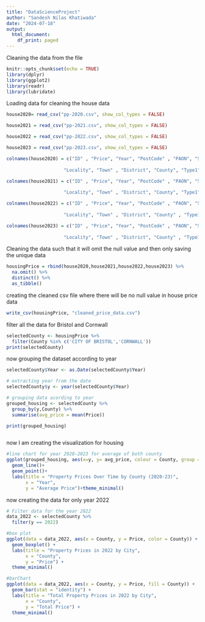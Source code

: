 ```yaml
---
title: "DataScienceProject"
author: "Sandesh Nilas Khatiwada"
date: "2024-07-18"
output:
  html_document:
    df_print: paged
---
```


Cleaning the data from the file

```r
knitr::opts_chunk$set(echo = TRUE)
library(dplyr)
library(ggplot2)
library(readr)
library(lubridate)
```

Loading data for cleaning the house data

```r
house2020= read_csv("pp-2020.csv", show_col_types = FALSE)

house2021 = read_csv("pp-2021.csv", show_col_types = FALSE)

house2022 = read_csv("pp-2022.csv", show_col_types = FALSE)

house2023 = read_csv("pp-2023.csv", show_col_types = FALSE)

colnames(house2020) = c("ID" , "Price", "Year", "PostCode" , "PAON", "SAON", "FL", "House Num", "Flat", "Street Name",
                     
                     "Locality", "Town" , "District", "County", "Type1", "Type2" )

colnames(house2021) = c("ID" , "Price", "Year", "PostCode" , "PAON", "SAON", "FL", "House Num", "Flat", "Street Name",
                     
                     "Locality", "Town" , "District", "County", "Type1", "Type2")

colnames(house2022) = c("ID" , "Price", "Year", "PostCode" , "PAON", "SAON", "FL", "House Num", "Flat", "Street Name",
                     
                     "Locality", "Town" , "District", "County" , "Type1", "Type2")

colnames(house2023) = c("ID" , "Price", "Year", "PostCode" , "PAON", "SAON", "FL", "House Num", "Flat", "Street Name",
                     
                     "Locality", "Town" , "District", "County" , "Type1", "Type2")

```

Cleaning the data such that it will omit the null value and then only saving the unique data

```r

housingPrice = rbind(house2020,house2021,house2022,house2023) %>%
  na.omit() %>%
  distinct() %>%
  as_tibble()

```

creating the cleaned csv file where there will be no null value in house price data

```r
write_csv(housingPrice, "cleaned_price_data.csv")
```

filter all the data for Bristol and Cornwall

```r
selectedCounty <- housingPrice %>% 
  filter(County %in% c('CITY OF BRISTOL','CORNWALL'))
print(selectedCounty)
```

now grouping the dataset according to year 

```r
selectedCounty$Year <- as.Date(selectedCounty$Year)

# extracting year from the date 
selectedCounty$y <- year(selectedCounty$Year)

# grouping data acording to year 
grouped_housing <- selectedCounty %>% 
  group_by(y,County) %>%
  summarise(avg_price = mean(Price))

print(grouped_housing)



```

now I am creating the visualization for housing

```r
#line chart for year 2020-2023 for average of both county 
ggplot(grouped_housing, aes(x=y, y= avg_price, colour = County, group = County) ) +
  geom_line()+
  geom_point()+
  labs(title = "Property Prices Over Time by County (2020-23)",
       x = "Year",
       y = "Average Price")+theme_minimal()

```

now creating the data for only year 2022 

```r

# Filter data for the year 2022
data_2022 <- selectedCounty %>%
  filter(y == 2022)

#box plot 
ggplot(data = data_2022, aes(x = County, y = Price, color = County)) +
  geom_boxplot() +
  labs(title = "Property Prices in 2022 by City",
       x = "County",
       y = "Price") +
  theme_minimal()


```


```r
#barChart 
ggplot(data = data_2022, aes(x = County, y = Price, fill = County)) +
  geom_bar(stat = "identity") +
  labs(title = "Total Property Prices in 2022 by City",
       x = "County",
       y = "Total Price") +
  theme_minimal()


```








